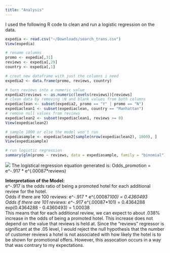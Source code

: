 ```yaml
---
title: "Analysis"
---
```


I used the following R code to clean and run a logistic regression on the data.

```r
expedia <- read.csv("~/Downloads/search_trans.csv")
View(expedia)

# rename columns
promo <- expedia[,31]
reviews <- expedia[,29]
country <- expedia[,1]

# creat new dataframe with just the columns i need
expedia2 <- data.frame(promo, reviews, country)

# turn reviews into a numeric value 
expedia2$reviews <- as.numeric(levels(reviews))[reviews]
# clean data by removing \N and blank values from both columns 
expediaclean <- subset(expedia2, promo == "Y" | promo == "N")
expediaclean1 <- subset(expediaclean, country == "Manhattan")
# remove null values from reviews
expediaclean2 <- subset(expediaclean1, reviews >= 0)
View(expediaclean2)

# sample 1000 or else the model won't run
expediasample <- expediaclean2[sample(nrow(expediaclean2), 1000), ]
View(expediasample)

# run logistic regression 
summary(glm(promo ~ reviews, data = expediasample, family = "binomial"))
```

![](/Users/angiewang/Desktop/Spring 2018/BDS522/Final Project/output.png)
The logistical regression equation generated is: 
Odds_promotion = e^-.917 * e^(.00087*reviews)

**Interpretation of the Model:**  
e^-.917 is the odds ratio of being a promoted hotel for each additional review for the hotel.  
Odds if there are 100 reviews: e^-.917 * e^(.00087*100) = 0.4360493  
Odds if there are 101 reviews: e^-.917 * e^(.00087*101) = 0.4364288  
exp(0.4364288 - 0.4360493) = 1.00038  
This means that for each additional review, we can expect to about .038% increase in the odds of being a  promoted hotel. This increase does not depend on the value that reviews is held at. Since the "reviews" regressor is significant at the .05 level, I would reject the null hypothesis that the number of customer reviews a hotel is not associated with how likely the hotel is to be shown for promotional offers. However, this assocation occurs in a way that was contrary to my expectations.